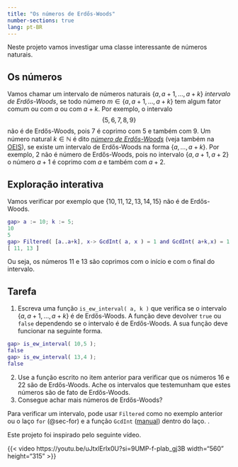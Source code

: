 ```yaml
---
title: "Os números de Erdős-Woods"
number-sections: true
lang: pt-BR
---
```


Neste projeto vamos investigar uma classe interessante de números naturais. 

## Os números

:::{.problem}
Vamos chamar um intervalo de números naturais $\{a,a+1,\ldots,a+k\}$ *intervalo de Erdős-Woods*, se todo número $m\in\{a,a+1,\ldots,a+k\}$ tem algum fator comum ou com $a$ ou com $a+k$. Por exemplo, o intervalo 
$$
\{5,6,7,8,9\}
$$
não é de Erdős-Woods, pois $7$ é coprimo com $5$ e também com $9$. Um número natural $k\in\mathbb N$ é dito [*número de Erdős-Woods*](https://en.wikipedia.org/wiki/Erd%C5%91s%E2%80%93Woods_number) (veja também na [OEIS](https://oeis.org/A111042)), se existe um intervalo de Erdős-Woods na forma $\{a,\ldots,a+k\}$. Por exemplo, $2$ não é número de Erdős-Woods, pois no intervalo $\{a,a+1,a+2\}$ o número $a+1$ é coprimo com $a$ e também com $a+2$. 
:::

## Exploração interativa

:::{.subexample}
Vamos verificar por exemplo que $\{10,11,12,13,14,15\}$ não é de Erdős-Woods.
```matlab 
gap> a := 10; k := 5;
10
5
gap> Filtered( [a..a+k], x-> GcdInt( a, x ) = 1 and GcdInt( a+k,x) = 1 );
[ 11, 13 ]
```
Ou seja, os números $11$ e $13$ são coprimos com o início e com o final do intervalo.
:::

## Tarefa 

:::{.subproblem}
1. Escreva uma função `is_ew_interval( a, k )` que verifica se o intervalo $\{a,a+1,\ldots,a+k\}$ é de Erdős-Woods. A função deve devolver `true` ou `false` dependendo se o intervalo é de Erdős-Woods. A sua função deve funcionar na seguinte forma.
```matlab
gap> is_ew_interval( 10,5 );
false
gap> is_ew_interval( 13,4 );
false
```
2. Use a função escrito no item anterior para verificar que os números $16$ e $22$ são de Erdős-Woods. Ache os intervalos que testemunham que estes números são de fato de Erdős-Woods.
3. Consegue achar mais números de Erdős-Woods?
:::

:::{.hint}
Para verificar um intervalo, pode usar `Filtered` como no exemplo anterior ou o laço `for` (@sec-for) e a função `GcdInt` ([manual](https://docs.gap-system.org/doc/ref/chap14.html#X7A4FEFCA8128E3C3)) dentro do laço. .
:::

Este projeto foi inspirado pelo seguinte vídeo.

{{< video https://youtu.be/uJtxlErlx0U?si=9UMP-f-plab_gj3B width="560" height="315" >}}


<!--
is_ew_interval := function( a, k )
    local i;
    for i in [a+1..a+k-1] do
        if Gcd( i, a ) = 1 and Gcd( i,a+k ) = 1 then
            return false;
        fi;
    od;
    return true;
    end;
-->